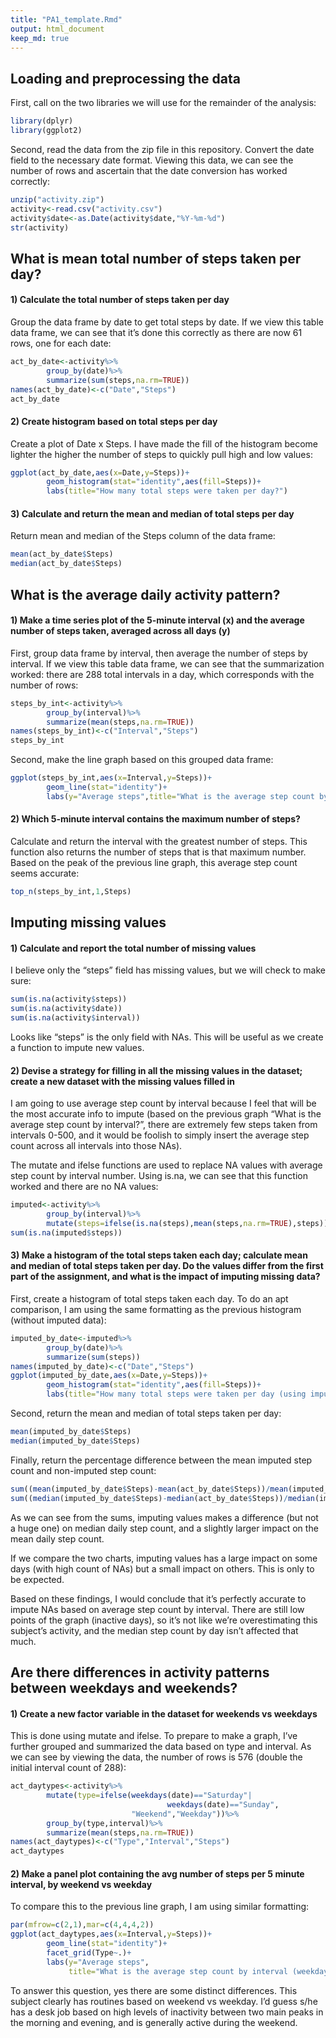 ```yaml
---
title: "PA1_template.Rmd"
output: html_document
keep_md: true
---
```

## Loading and preprocessing the data

First, call on the two libraries we will use for the remainder of the analysis:
```r
library(dplyr)
library(ggplot2)
```

Second, read the data from the zip file in this repository. Convert the date field to the necessary date format. Viewing this data, we can see the number of rows and ascertain that the date conversion has worked correctly:
```r
unzip("activity.zip")
activity<-read.csv("activity.csv")
activity$date<-as.Date(activity$date,"%Y-%m-%d")
str(activity)
```

## What is mean total number of steps taken per day?

#### 1) Calculate the total number of steps taken per day

Group the data frame by date to get total steps by date. If we view this table data frame, we can see that it's done this correctly as there are now 61 rows, one for each date:
```r
act_by_date<-activity%>%
        group_by(date)%>%
        summarize(sum(steps,na.rm=TRUE))
names(act_by_date)<-c("Date","Steps")
act_by_date
```

#### 2) Create histogram based on total steps per day

Create a plot of Date x Steps. I have made the fill of the histogram become lighter the higher the number of steps to quickly pull high and low values:
```r
ggplot(act_by_date,aes(x=Date,y=Steps))+
        geom_histogram(stat="identity",aes(fill=Steps))+
        labs(title="How many total steps were taken per day?")
```

#### 3) Calculate and return the mean and median of total steps per day

Return mean and median of the Steps column of the data frame:
```r
mean(act_by_date$Steps)
median(act_by_date$Steps)
```

## What is the average daily activity pattern?

#### 1) Make a time series plot of the 5-minute interval (x) and the average number of steps taken, averaged across all days (y)

First, group data frame by interval, then average the number of steps by interval. If we view this table data frame, we can see that the summarization worked: there are 288 total intervals in a day, which corresponds with the number of rows:
```r
steps_by_int<-activity%>%
        group_by(interval)%>%
        summarize(mean(steps,na.rm=TRUE))
names(steps_by_int)<-c("Interval","Steps")
steps_by_int
```

Second, make the line graph based on this grouped data frame:
```r
ggplot(steps_by_int,aes(x=Interval,y=Steps))+
        geom_line(stat="identity")+
        labs(y="Average steps",title="What is the average step count by interval?")
```

#### 2) Which 5-minute interval contains the maximum number of steps?

Calculate and return the interval with the greatest number of steps. This function also returns the number of steps that is that maximum number. Based on the peak of the previous line graph, this average step count seems accurate:
```r
top_n(steps_by_int,1,Steps)
```

## Imputing missing values

#### 1) Calculate and report the total number of missing values

I believe only the "steps" field has missing values, but we will check to make sure:
```r
sum(is.na(activity$steps))
sum(is.na(activity$date))
sum(is.na(activity$interval))
```
Looks like "steps" is the only field with NAs. This will be useful as we create a function to impute new values.

#### 2) Devise a strategy for filling in all the missing values in the dataset; create a new dataset with the missing values filled in

I am going to use average step count by interval because I feel that will be the most accurate info to impute (based on the previous graph "What is the average step count by interval?", there are extremely few steps taken from intervals 0-500, and it would be foolish to simply insert the average step count across all intervals into those NAs). 

The mutate and ifelse functions are used to replace NA values with average step count by interval number. Using is.na, we can see that this function worked and there are no NA values:
```r
imputed<-activity%>%
        group_by(interval)%>%
        mutate(steps=ifelse(is.na(steps),mean(steps,na.rm=TRUE),steps))
sum(is.na(imputed$steps))
```

#### 3) Make a histogram of the total steps taken each day; calculate mean and median of total steps taken per day. Do the values differ from the first part of the assignment, and what is the impact of imputing missing data?

First, create a histogram of total steps taken each day. To do an apt comparison, I am using the same formatting as the previous histogram (without imputed data):
```r
imputed_by_date<-imputed%>%
        group_by(date)%>%
        summarize(sum(steps))
names(imputed_by_date)<-c("Date","Steps")
ggplot(imputed_by_date,aes(x=Date,y=Steps))+
        geom_histogram(stat="identity",aes(fill=Steps))+
        labs(title="How many total steps were taken per day (using imputed data)?")
```

Second, return the mean and median of total steps taken per day:
```r
mean(imputed_by_date$Steps)
median(imputed_by_date$Steps)
```

Finally, return the percentage difference between the mean imputed step count and non-imputed step count:
```r
sum((mean(imputed_by_date$Steps)-mean(act_by_date$Steps))/mean(imputed_by_date$Steps))
sum((median(imputed_by_date$Steps)-median(act_by_date$Steps))/median(imputed_by_date$Steps))
```

As we can see from the sums, imputing values makes a difference (but not a huge one) on median daily step count, and a slightly larger impact on the mean daily step count. 

If we compare the two charts, imputing values has a large impact on some days (with high count of NAs) but a small impact on others. This is only to be expected.

Based on these findings, I would conclude that it's perfectly accurate to impute NAs based on average step count by interval. There are still low points of the graph (inactive days), so it's not like we're overestimating this subject's activity, and the median step count by day isn't affected that much.

## Are there differences in activity patterns between weekdays and weekends?

#### 1) Create a new factor variable in the dataset for weekends vs weekdays

This is done using mutate and ifelse. To prepare to make a graph, I've further grouped and summarized the data based on type and interval. As we can see by viewing the data, the number of rows is 576 (double the initial interval count of 288):
```r
act_daytypes<-activity%>%
        mutate(type=ifelse(weekdays(date)=="Saturday"|
                                   weekdays(date)=="Sunday",
                           "Weekend","Weekday"))%>%
        group_by(type,interval)%>%
        summarize(mean(steps,na.rm=TRUE))
names(act_daytypes)<-c("Type","Interval","Steps")
act_daytypes
```

#### 2) Make a panel plot containing the avg number of steps per 5 minute interval, by weekend vs weekday

To compare this to the previous line graph, I am using similar formatting:
```r
par(mfrow=c(2,1),mar=c(4,4,4,2))
ggplot(act_daytypes,aes(x=Interval,y=Steps))+
        geom_line(stat="identity")+
        facet_grid(Type~.)+
        labs(y="Average steps",
             title="What is the average step count by interval (weekday vs weekend)?")
```

To answer this question, yes there are some distinct differences. This subject clearly has routines based on weekend vs weekday. I'd guess s/he has a desk job based on high levels of inactivity between two main peaks in the morning and evening, and is generally active during the weekend.